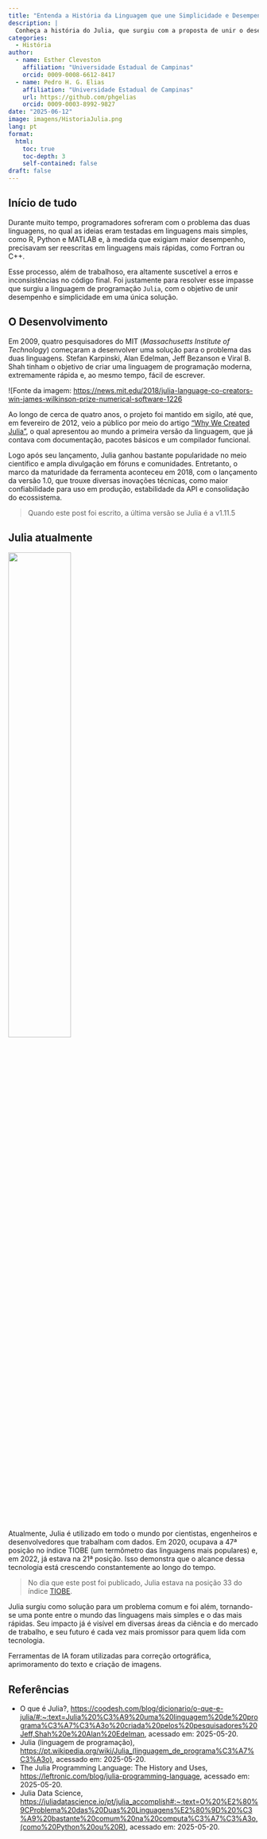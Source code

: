 ```yaml
---
title: "Entenda a História da Linguagem que une Simplicidade e Desempenho"
description: |
  Conheça a história do Julia, que surgiu com a proposta de unir o desempenho e a simplicidade em uma só linguagem.
categories:
  - História
author:
  - name: Esther Cleveston
    affiliation: "Universidade Estadual de Campinas"
    orcid: 0009-0008-6612-8417
  - name: Pedro H. G. Elias
    affiliation: "Universidade Estadual de Campinas"
    url: https://github.com/phgelias
    orcid: 0009-0003-8992-9827
date: "2025-06-12"
image: imagens/HistoriaJulia.png
lang: pt
format:
  html:
    toc: true
    toc-depth: 3
    self-contained: false
draft: false
---
```


## Início de tudo

::: {.justify}
Durante muito tempo, programadores sofreram com o problema das duas linguagens, no qual as ideias eram testadas em linguagens mais simples, como R, Python e MATLAB e, à medida que exigiam maior desempenho, precisavam ser reescritas em linguagens mais rápidas, como Fortran ou C++.

Esse processo, além de trabalhoso, era altamente suscetível a erros e inconsistências no código final. Foi justamente para resolver esse impasse que surgiu a linguagem de programação `Julia`, com o objetivo de unir desempenho e simplicidade em uma única solução.
:::

## O Desenvolvimento

::: {.justify}
Em 2009, quatro pesquisadores do MIT (*Massachusetts Institute of Technology*) começaram a desenvolver uma solução para o problema das duas linguagens. Stefan Karpinski, Alan Edelman, Jeff Bezanson e Viral B. Shah tinham o objetivo de criar uma linguagem de programação moderna, extremamente rápida e, ao mesmo tempo, fácil de escrever.

![Fonte da imagem: [https://news.mit.edu/2018/julia-language-co-creators-win-james-wilkinson-prize-numerical-software-1226](imagens/criadores.png){fig-align="center" width="50%"}

Ao longo de cerca de quatro anos, o projeto foi mantido em sigilo, até que, em fevereiro de 2012, veio a público por meio do artigo [“Why We Created Julia”](https://julialang.org/blog/2012/02/why-we-created-julia/), o qual apresentou ao mundo a primeira versão da linguagem, que já contava com documentação, pacotes básicos e um compilador funcional.

Logo após seu lançamento, Julia ganhou bastante popularidade no meio científico e ampla divulgação em fóruns e comunidades. Entretanto, o marco da maturidade da ferramenta aconteceu em 2018, com o lançamento da versão 1.0, que trouxe diversas inovações técnicas, como maior confiabilidade para uso em produção, estabilidade da API e consolidação do ecossistema.
:::

> Quando este post foi escrito, a última versão se Julia é a v1.11.5

## Julia atualmente


![](imagens/Capi_2.jpeg){fig-align="center" width="50%"}



::: {.justify}
Atualmente, Julia é utilizado em todo o mundo por cientistas, engenheiros e desenvolvedores que trabalham com dados. Em 2020, ocupava a 47ª posição no índice TIOBE (um termômetro das linguagens mais populares) e, em 2022, já estava na 21ª posição. Isso demonstra que o alcance dessa tecnologia está crescendo constantemente ao longo do tempo.

> No dia que este post foi publicado, Julia estava na posição 33 do índice [TIOBE](https://www.tiobe.com/tiobe-index/).

Julia surgiu como solução para um problema comum e foi além, tornando-se uma ponte entre o mundo das linguagens mais simples e o das mais rápidas. Seu impacto já é visível em diversas áreas da ciência e do mercado de trabalho, e seu futuro é cada vez mais promissor para quem lida com tecnologia.
:::

::: {.callout-note} 
Ferramentas de IA foram utilizadas para correção ortográfica, aprimoramento do texto e criação de imagens.
:::


## Referências


* O que é Julia?, [https://coodesh.com/blog/dicionario/o-que-e-julia/#:~:text=Julia%20%C3%A9%20uma%20linguagem%20de%20programa%C3%A7%C3%A3o%20criada%20pelos%20pesquisadores%20Jeff,Shah%20e%20Alan%20Edelman](https://coodesh.com/blog/dicionario/o-que-e-julia/#:~:text=Julia%20%C3%A9%20uma%20linguagem%20de%20programa%C3%A7%C3%A3o%20criada%20pelos%20pesquisadores%20Jeff,Shah%20e%20Alan%20Edelman), acessado em: 2025-05-20.
* Julia (linguagem de programação), [https://pt.wikipedia.org/wiki/Julia_(linguagem_de_programa%C3%A7%C3%A3o)](https://pt.wikipedia.org/wiki/Julia_(linguagem_de_programa%C3%A7%C3%A3o)), acessado em: 2025-05-20.
* The Julia Programming Language: The History and Uses, [https://leftronic.com/blog/julia-programming-language](https://leftronic.com/blog/julia-programming-language), acessado em: 2025-05-20.
* Julia Data Science, [https://juliadatascience.io/pt/julia_accomplish#:~:text=O%20%E2%80%9CProblema%20das%20Duas%20Linguagens%E2%80%9D%20%C3%A9%20bastante%20comum%20na%20computa%C3%A7%C3%A3o,(como%20Python%20ou%20R)](https://juliadatascience.io/pt/julia_accomplish#:~:text=O%20%E2%80%9CProblema%20das%20Duas%20Linguagens%E2%80%9D%20%C3%A9%20bastante%20comum%20na%20computa%C3%A7%C3%A3o,(como%20Python%20ou%20R)), acessado em: 2025-05-20.
